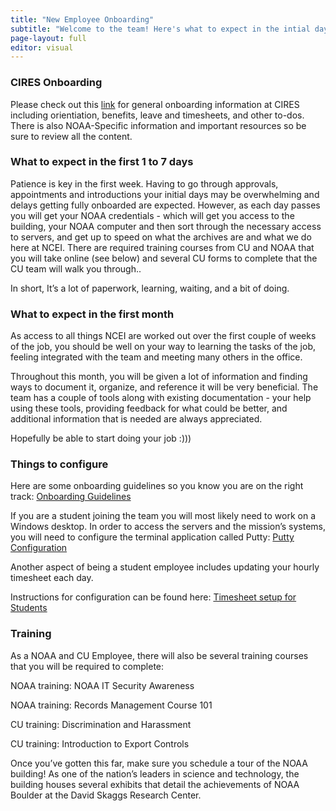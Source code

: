 ```yaml
---
title: "New Employee Onboarding"
subtitle: "Welcome to the team! Here's what to expect in the intial days"
page-layout: full
editor: visual
---
```


### CIRES Onboarding
Please check out this [link](https://cires.colorado.edu/work-with-cires/onboarding) for general onboarding information at CIRES including orientiation, benefits, leave and timesheets, and other to-dos. There is also NOAA-Specific information and important resources so be sure to review all the content.

### What to expect in the first 1 to 7 days

Patience is key in the first week. Having to go through approvals, appointments and introductions your initial days may be overwhelming and delays getting fully onboarded are expected. However, as each day passes you will get your NOAA credentials - which will get you access to the building, your NOAA computer and then sort through the necessary access to servers, and get up to speed on what the archives are and what we do here at NCEI. There are required training courses from CU and NOAA that you will take online (see below) and several CU forms to complete that the CU team will walk you through..

In short, It's a lot of paperwork, learning, waiting, and a bit of doing.

### What to expect in the first month

As access to all things NCEI are worked out over the first couple of weeks of the job, you should be well on your way to learning the tasks of the job, feeling integrated with the team and meeting many others in the office.

Throughout this month, you will be given a lot of information and finding ways to document it, organize, and reference it will be very beneficial. The team has a couple of tools along with existing documentation - your help using these tools, providing feedback for what could be better, and additional information that is needed are always appreciated.

Hopefully be able to start doing your job :)))

### Things to configure

Here are some onboarding guidelines so you know you are on the right track: [Onboarding Guidelines](https://docs.google.com/document/d/1ZCmSwokU0IKdIqUIcqaIzvr2q3K0XeuAtINpWlVVNQw/edit?usp=sharing)

If you are a student joining the team you will most likely need to work on a Windows desktop. In order to access the servers and the mission's systems, you will need to configure the terminal application called Putty: [Putty Configuration](https://docs.google.com/document/d/1ND73sc-SUCDXGVydDk8CTiBIn-VdYxCD0vBWd0E8rjA/edit?usp=sharing)

Another aspect of being a student employee includes updating your hourly timesheet each day.

Instructions for configuration can be found here: [Timesheet setup for Students](https://drive.google.com/file/d/1nrxWaun2OK8dSWKtI2cr7XIeCFyVXVYA/view?usp=sharing)

### Training

As a NOAA and CU Employee, there will also be several training courses that you will be required to complete:

NOAA training: NOAA IT Security Awareness

NOAA training: Records Management Course 101

CU training: Discrimination and Harassment

CU training: Introduction to Export Controls

Once you've gotten this far, make sure you schedule a tour of the NOAA building! As one of the nation's leaders in science and technology, the building houses several exhibits that detail the achievements of NOAA Boulder at the David Skaggs Research Center.
